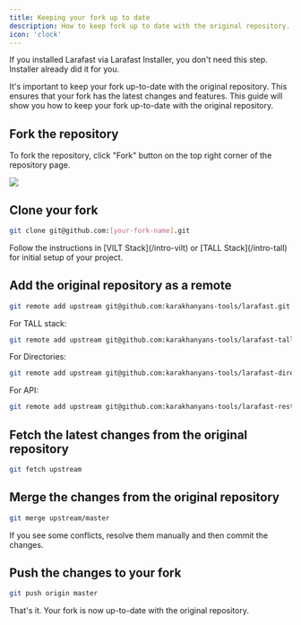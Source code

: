 ```yaml
---
title: Keeping your fork up to date
description: How to keep fork up to date with the original repository.
icon: 'clock'
---
```


<Note>
    If you installed Larafast via Larafast Installer, you don't need this step. Installer already did it for you.
</Note>

It's important to keep your fork up-to-date with the original repository. This ensures that your fork has the latest changes and features. This guide will show you how to keep your fork up-to-date with the original repository.

## Fork the repository

To fork the repository, click "Fork" button on the top right corner of the repository page.

<Frame>
    <img src="/images/tutorials/fork.jpg" />
</Frame>

## Clone your fork

```bash
git clone git@github.com:[your-fork-name].git
```

<Tip>
    Follow the instructions in [VILT Stack](/intro-vilt) or [TALL Stack](/intro-tall) for initial setup of your project.
</Tip>

## Add the original repository as a remote

```bash
git remote add upstream git@github.com:karakhanyans-tools/larafast.git
```

For TALL stack:

```bash
git remote add upstream git@github.com:karakhanyans-tools/larafast-tall.git
```

For Directories:

```bash
git remote add upstream git@github.com:karakhanyans-tools/larafast-directories.git
```

For API:

```bash
git remote add upstream git@github.com:karakhanyans-tools/larafast-rest-api.git
```

## Fetch the latest changes from the original repository

```bash
git fetch upstream
```

## Merge the changes from the original repository

```bash
git merge upstream/master
```

If you see some conflicts, resolve them manually and then commit the changes.

## Push the changes to your fork

```bash
git push origin master
```

That's it. Your fork is now up-to-date with the original repository.
